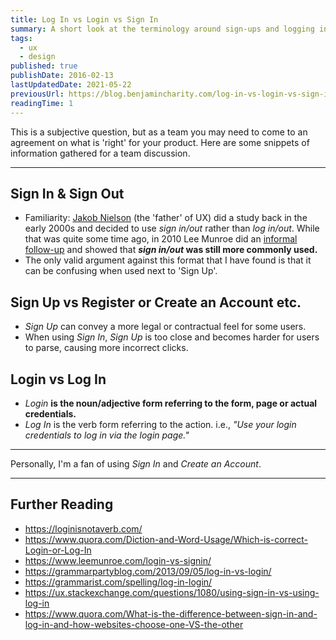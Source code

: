 ```yaml
---
title: Log In vs Login vs Sign In
summary: A short look at the terminology around sign-ups and logging in and the basic arguments for each.
tags:
  - ux
  - design
published: true
publishDate: 2016-02-13
lastUpdatedDate: 2021-05-22
previousUrl: https://blog.benjamincharity.com/log-in-vs-login-vs-sign-in/
readingTime: 1
---
```


This is a subjective question, but as a team you may need to come to an agreement on what is 'right' for your
product. Here are some snippets of information gathered for a team discussion.

---

## Sign In & Sign Out

- Familiarity: [Jakob Nielson][nielson] (the 'father' of UX) did a study back in the early 2000s and decided to use
  _sign in/out_ rather than _log in/out_. While that was quite some time ago, in 2010 Lee Munroe did an [informal
  follow-up][monroe] and showed that **_sign in/out_ was still more commonly used.**
- The only valid argument against this format that I have found is that it can be confusing when used next to 'Sign Up'.

## Sign Up vs Register or Create an Account etc.

- _Sign Up_ can convey a more legal or contractual feel for some users.
- When using _Sign In_, _Sign Up_ is too close and becomes harder for users to parse, causing more incorrect clicks.

## Login vs Log In

- _Login_ **is the noun/adjective form referring to the form, page or actual credentials.**
- _Log In_ is the verb form referring to the action. i.e., _"Use your login credentials to log in via the login page."_

---

Personally, I'm a fan of using _Sign In_ and _Create an Account_.

---

## Further Reading

- https://loginisnotaverb.com/
- https://www.quora.com/Diction-and-Word-Usage/Which-is-correct-Login-or-Log-In
- https://www.leemunroe.com/login-vs-signin/
- https://grammarpartyblog.com/2013/09/05/log-in-vs-login/
- https://grammarist.com/spelling/log-in-login/
- https://ux.stackexchange.com/questions/1080/using-sign-in-vs-using-log-in
- https://www.quora.com/What-is-the-difference-between-sign-in-and-log-in-and-how-websites-choose-one-VS-the-other

[nielson]: https://www.nngroup.com
[monroe]: https://www.leemunroe.com/login-vs-signin/
